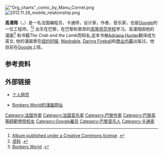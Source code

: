 
[[File:"Org_charts"_comic_by_Manu_Cornet.png|thumb]]
[[File:2012.11.26_mobile_relationship.png|thumb]]




'''高漫翔'''（{{lang-en|Emmanuel 'Manu' Cornet}}，{{bd|1981年|1月21日||}}）是一名法国编程员，卡通师，设计家，作者，音乐家，也是[[Google|Google]]的一位工程师。<ref>[http://www.jamendo.com/en/list/a1290/distance-temps Album published under a Creative Commons license] {{Wayback|url=http://www.jamendo.com/en/list/a1290/distance-temps |date=20131015093655 }}.</ref><ref>[http://www.manucornet.net/ 资料] {{Wayback|url=http://www.manucornet.net/ |date=20131014120422 }}.</ref> 出生在巴黎，在巴黎和里昂的[[巴黎高等师范学校|高等师范学校]]学习。高漫翔因他的漫画<ref>[http://www.bonkersworld.net Bonkers World] {{Wayback|url=http://www.bonkersworld.net/ |date=20200916215136 }}.</ref> 和书籍''The Crab and the Lamb''而知名,这本书被[[Adriana_Hunter|Adriana Hunter]]翻译成为英文, 他的漫画曾在[[纽约时报|纽约时报]], [[Mashable|Mashable]], [[.en.Daring_Fireball|Daring Fireball]]和[[商业内幕|商业内幕]]出版过。他目前在[[Google|Google]]上班。



==参考资料==
{{reflist}}

==外部链接==
*[http://www.manucornet.net/ 个人网页] {{Wayback|url=http://www.manucornet.net/ |date=20131014120422 }}

*[http://www.bonkersworld.net Bonkers World的漫画网址] {{Wayback|url=http://www.bonkersworld.net/ |date=20200916215136 }}

{{DEFAULTSORT:Cornet, Manu}}
[[Category:法国作家|Category:法国作家]]
[[Category:法国音乐家|Category:法国音乐家]]
[[Category:巴黎作家|Category:巴黎作家]]
[[Category:巴黎高等師範學院校友|Category:巴黎高等師範學院校友]]
[[Category:Google雇员|Category:Google雇员]]
[[Category:巴黎音乐人|Category:巴黎音乐人]]
[[Category:卡通家|Category:卡通家]]


{{France-writer-stub}}
{{France-musician-stub}}